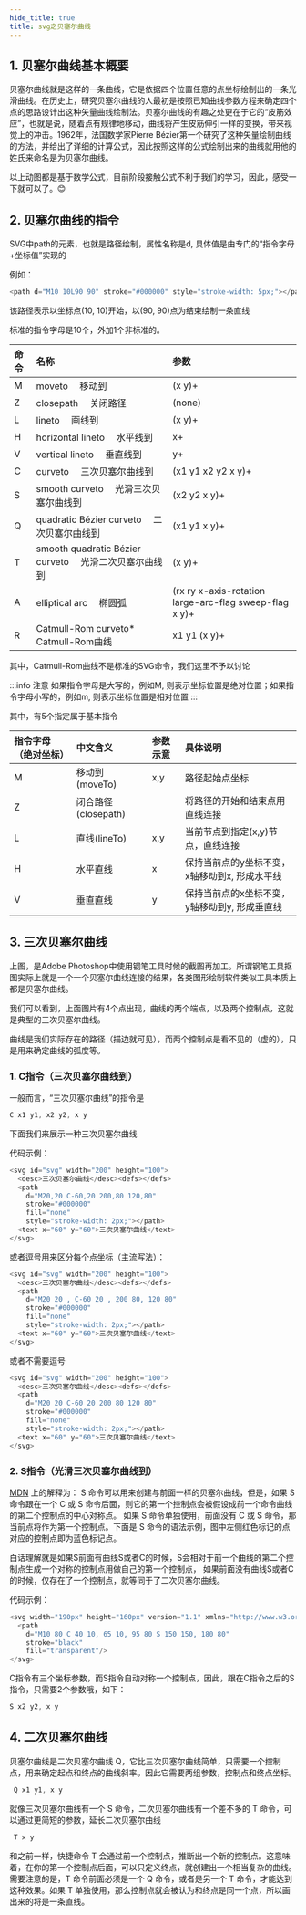 ```yaml
---
hide_title: true
title: svg之贝塞尔曲线
---
```


## 1. 贝塞尔曲线基本概要

贝塞尔曲线就是这样的一条曲线，它是依据四个位置任意的点坐标绘制出的一条光滑曲线。在历史上，研究贝塞尔曲线的人最初是按照已知曲线参数方程来确定四个点的思路设计出这种矢量曲线绘制法。贝塞尔曲线的有趣之处更在于它的“皮筋效应”，也就是说，随着点有规律地移动，曲线将产生皮筋伸引一样的变换，带来视觉上的冲击。1962年，法国数学家Pierre Bézier第一个研究了这种矢量绘制曲线的方法，并给出了详细的计算公式，因此按照这样的公式绘制出来的曲线就用他的姓氏来命名是为贝塞尔曲线。

<RenderImg
  src="../../img/svg/bezier1.gif"
  text="线性贝塞尔曲线, t在[0,1]"
   width="300px"/>
<RenderImg src="../../img/svg/bezier2.gif"
  text="二次贝塞尔曲线, t在[0,1]"
   width="300px"/>
<RenderImg src="../../img/svg/bezier3.gif"
  text="三次贝塞尔曲线, t在[0,1]"
   width="300px"/>
<RenderImg src="../../img/svg/bezier4.gif"
  text="四次贝塞尔曲线, t在[0,1]"
   width="300px"/>
<RenderImg src="../../img/svg/bezier5.gif"
  text="五次贝塞尔曲线, t在[0,1]"
   width="300px"/>

以上动图都是基于数学公式，目前阶段接触公式不利于我们的学习，因此，感受一下就可以了。😊

## 2. 贝塞尔曲线的指令

SVG中path的元素，也就是路径绘制，属性名称是d, 具体值是由专门的“指令字母+坐标值”实现的

例如：
```javascript
<path d="M10 10L90 90" stroke="#000000" style="stroke-width: 5px;"></path>
```
该路径表示以坐标点(10, 10)开始，以(90, 90)点为结束绘制一条直线


标准的指令字母是10个，外加1个非标准的。

| 命令 | 名称 | 参数 |
| :---- | :---- | :---- |
| M	| moveto  移动到	 | (x y)+ |
| Z	| closepath  关闭路径	 | (none) |
| L	| lineto  画线到	 | (x y)+ |
| H	| horizontal lineto  水平线到	 | x+ |
| V	| vertical lineto  垂直线到	 | y+ |
| C	| curveto  三次贝塞尔曲线到	 | (x1 y1 x2 y2 x y)+ |
| S	| smooth curveto  光滑三次贝塞尔曲线到	 | (x2 y2 x y)+ |
| Q	| quadratic Bézier curveto  二次贝塞尔曲线到	 | (x1 y1 x y)+ |
| T	| smooth quadratic Bézier curveto  光滑二次贝塞尔曲线到	 | (x y)+ |
| A	| elliptical arc  椭圆弧	 | (rx ry x-axis-rotation large-arc-flag sweep-flag x y)+ |
| R	| Catmull-Rom curveto*  Catmull-Rom曲线	 | x1 y1 (x y)+ |

其中，Catmull-Rom曲线不是标准的SVG命令，我们这里不予以讨论

:::info 注意
如果指令字母是大写的，例如M, 则表示坐标位置是绝对位置；如果指令字母小写的，例如m, 则表示坐标位置是相对位置
:::

其中，有5个指定属于基本指令

| 指令字母（绝对坐标）| 中文含义 | 参数示意 | 具体说明 |
|:---- | :---- |:---- | :---- |
| M	| 移动到(moveTo) |	x,y	| 路径起始点坐标 |
| Z	| 闭合路径(closepath) |	| 将路径的开始和结束点用直线连接 |
| L	| 直线(lineTo) | x,y	| 当前节点到指定(x,y)节点，直线连接 |
| H	| 水平直线 |x	| 保持当前点的y坐标不变，x轴移动到x, 形成水平线 |
| V	| 垂直直线 |y	| 保持当前点的x坐标不变，y轴移动到y, 形成垂直线 |


## 3. 三次贝塞尔曲线
<RenderImg
  width="600px"
  src="../../img/svg/bezier3-example.png"/>

上图，是Adobe Photoshop中使用钢笔工具时候的截图再加工。所谓钢笔工具抠图实际上就是一个一个贝塞尔曲线连接的结果，各类图形绘制软件类似工具本质上都是贝塞尔曲线。

我们可以看到，上面图片有4个点出现，曲线的两个端点，以及两个控制点，这就是典型的三次贝塞尔曲线。

曲线是我们实际存在的路径（描边就可见），而两个控制点是看不见的（虚的），只是用来确定曲线的弧度等。

### 1. C指令（三次贝塞尔曲线到）

一般而言，“三次贝塞尔曲线”的指令是
```javascript
C x1 y1, x2 y2, x y 
```

下面我们来展示一种三次贝塞尔曲线

<RenderBezier3/>

代码示例：
```javascript
<svg id="svg" width="200" height="100">
  <desc>三次贝塞尔曲线</desc><defs></defs>
  <path
    d="M20,20 C-60,20 200,80 120,80"
    stroke="#000000"
    fill="none"
    style="stroke-width: 2px;"></path>
  <text x="60" y="60">三次贝塞尔曲线</text>
</svg>
```

或者逗号用来区分每个点坐标（主流写法）：
```javascript
<svg id="svg" width="200" height="100">
  <desc>三次贝塞尔曲线</desc><defs></defs>
  <path
    d="M20 20 , C-60 20 , 200 80, 120 80"
    stroke="#000000"
    fill="none"
    style="stroke-width: 2px;"></path>
  <text x="60" y="60">三次贝塞尔曲线</text>
</svg>
```
或者不需要逗号
```javascript
<svg id="svg" width="200" height="100">
  <desc>三次贝塞尔曲线</desc><defs></defs>
  <path
    d="M20 20 C-60 20 200 80 120 80"
    stroke="#000000"
    fill="none"
    style="stroke-width: 2px;"></path>
  <text x="60" y="60">三次贝塞尔曲线</text>
</svg>
```

### 2. S指令（光滑三次贝塞尔曲线到）

[MDN](https://developer.mozilla.org/zh-CN/docs/Web/SVG/Tutorial/Paths) 上的解释为：
S 命令可以用来创建与前面一样的贝塞尔曲线，但是，如果 S 命令跟在一个 C 或 S 命令后面，则它的第一个控制点会被假设成前一个命令曲线的第二个控制点的中心对称点。
如果 S 命令单独使用，前面没有 C 或 S 命令，那当前点将作为第一个控制点。下面是 S 命令的语法示例，图中左侧红色标记的点对应的控制点即为蓝色标记点。

白话理解就是如果S前面有曲线S或者C的时候，S会相对于前一个曲线的第二个控制点生成一个对称的控制点用做自己的第一个控制点，
如果前面没有曲线S或者C的时候，仅存在了一个控制点，就等同于了二次贝塞尔曲线。

<RenderImg
  width="300px"
  src="../../img/svg/bezier3-sc.png"/>

代码示例：
```javascript
<svg width="190px" height="160px" version="1.1" xmlns="http://www.w3.org/2000/svg">
  <path
    d="M10 80 C 40 10, 65 10, 95 80 S 150 150, 180 80"
    stroke="black"
    fill="transparent"/>
</svg>
```
C指令有三个坐标参数，而S指令自动对称一个控制点，因此，跟在C指令之后的S指令，只需要2个参数哦，如下：

```javascript
S x2 y2, x y
```

## 4. 二次贝塞尔曲线
<RenderImg
  width="300px"
  src="../../img/svg/bezier2.png"/>

贝塞尔曲线是二次贝塞尔曲线 Q，它比三次贝塞尔曲线简单，只需要一个控制点，用来确定起点和终点的曲线斜率。因此它需要两组参数，控制点和终点坐标。
```javascript
 Q x1 y1, x y
```


就像三次贝塞尔曲线有一个 S 命令，二次贝塞尔曲线有一个差不多的 T 命令，可以通过更简短的参数，延长二次贝塞尔曲线
```javascript
 T x y
```
<RenderImg
  width="300px"
  src="../../img/svg/bezier2-qt.png"/>

和之前一样，快捷命令 T 会通过前一个控制点，推断出一个新的控制点。这意味着，在你的第一个控制点后面，可以只定义终点，就创建出一个相当复杂的曲线。
需要注意的是，T 命令前面必须是一个 Q 命令，或者是另一个 T 命令，才能达到这种效果。如果 T 单独使用，那么控制点就会被认为和终点是同一个点，所以画出来的将是一条直线。
